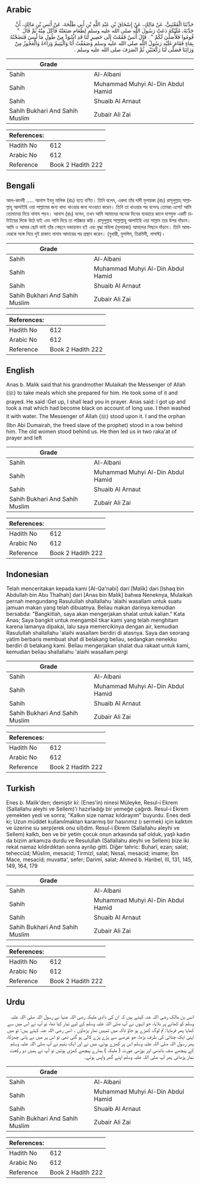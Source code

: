 ## Arabic


<div dir="rtl" lang="ar" style={{fontSize:'larger',backgroundColor:'#f8f9fa',padding:20}}>
حَدَّثَنَا الْقَعْنَبِيُّ، عَنْ مَالِكٍ، عَنْ إِسْحَاقَ بْنِ عَبْدِ اللَّهِ بْنِ أَبِي طَلْحَةَ، عَنْ أَنَسِ بْنِ مَالِكٍ، أَنَّ جَدَّتَهُ، مُلَيْكَةَ دَعَتْ رَسُولَ اللَّهِ صلى الله عليه وسلم لِطَعَامٍ صَنَعَتْهُ فَأَكَلَ مِنْهُ ثُمَّ قَالَ ‏ "‏ قُومُوا فَلأُصَلِّيَ لَكُمْ ‏"‏ ‏.‏ قَالَ أَنَسٌ فَقُمْتُ إِلَى حَصِيرٍ لَنَا قَدِ اسْوَدَّ مِنْ طُولِ مَا لُبِسَ فَنَضَحْتُهُ بِمَاءٍ فَقَامَ عَلَيْهِ رَسُولُ اللَّهِ صلى الله عليه وسلم وَصَفَفْتُ أَنَا وَالْيَتِيمُ وَرَاءَهُ وَالْعَجُوزُ مِنْ وَرَائِنَا فَصَلَّى لَنَا رَكْعَتَيْنِ ثُمَّ انْصَرَفَ صلى الله عليه وسلم ‏.‏
</div>
<div style={{backgroundColor:'#f8f9fa',padding:20, marginBottom: 10}}><table> <thead> <tr> <th>Grade</th> <th></th> </tr> </thead> <tbody> <tr><td>Sahih</td><td>Al-Albani</td></tr><tr><td>Sahih</td><td>Muhammad Muhyi Al-Din Abdul Hamid</td></tr><tr><td>Sahih</td><td>Shuaib Al Arnaut</td></tr><tr><td>Sahih Bukhari And Sahih Muslim</td><td>Zubair Ali Zai</td></tr></tbody></table><table> <thead> <tr> <th>References:</th> <th></th> </tr> </thead> <tbody><tr><td>Hadith No</td><td>612</td></tr><tr><td>Arabic No</td><td>612</td></tr><tr><td>Reference</td><td>Book 2 Hadith 222</td></tr></tbody></table></div>

## Bengali


<div dir="ltr" lang="bn" style={{fontSize:'larger',backgroundColor:'#f8f9fa',padding:20}}>
আল্-কানবী ..... আনাস ইবনু মালিক (রাঃ) হতে বর্ণিত। তিনি বলেন, একদা তাঁর দাদী মুলায়কা (রাঃ) রাসূলুল্লাহ্ সাল্লাল্লাহু আলাইহি ওয়া সাল্লামের জন্য খাদ্য খাওয়ার জন্য দাওয়াত করেন। তিনি তা খাওয়ার পর বলেনঃ তোমরা এসো! আমি তোমাদের নিয়ে নামায পড়ব। আনাস (রাঃ) বলেন, তখন আমি আমাদের অনেক দিনের ব্যবহারে কালে দাগযুক্ত একটি চাটাইয়ের দিকে উঠে যাই এবং পানি দিয়ে তা পরিষ্কার করি। রাসূলুল্লাহ সাল্লাল্লাহু আলাইহি ওয়া সাল্লাম তার উপর দাঁড়ান। আমি ও আমার ছোট ভাই তাঁর পেছনে দন্ডায়মান হই এবং বৃদ্ধা মহিলা (মুলায়কা) আমাদের পিছনে দাঁড়ান। তিনি আমাদেরকে সঙ্গে নিয়ে দুই রাকাত নামায আদায়ের পর প্রস্থান করেন। (বুখারী, মুসলিম, তিরমিযী, নাসাঈ)।
</div>
<div style={{backgroundColor:'#f8f9fa',padding:20, marginBottom: 10}}><table> <thead> <tr> <th>Grade</th> <th></th> </tr> </thead> <tbody> <tr><td>Sahih</td><td>Al-Albani</td></tr><tr><td>Sahih</td><td>Muhammad Muhyi Al-Din Abdul Hamid</td></tr><tr><td>Sahih</td><td>Shuaib Al Arnaut</td></tr><tr><td>Sahih Bukhari And Sahih Muslim</td><td>Zubair Ali Zai</td></tr></tbody></table><table> <thead> <tr> <th>References:</th> <th></th> </tr> </thead> <tbody><tr><td>Hadith No</td><td>612</td></tr><tr><td>Arabic No</td><td>612</td></tr><tr><td>Reference</td><td>Book 2 Hadith 222</td></tr></tbody></table></div>

## English


<div dir="ltr" lang="en" style={{fontSize:'larger',backgroundColor:'#f8f9fa',padding:20}}>
Anas b. Malik said that his grandmother Mulaikah the Messenger of Allah (ﷺ) to take meals which she prepared for him. He took some of it and prayed. He said :Get up, I shall lead you in prayer. Anas said: I got up and took a mat which had become black on account of long use. I then washed it with water. The Messenger of Allah (ﷺ) stood upon it. I and the orphan (Ibn Abi Dumairah, the freed slave of the prophet) stood in a row behind him. The old women stood behind us. He then led us in two raka'at of prayer and left
</div>
<div style={{backgroundColor:'#f8f9fa',padding:20, marginBottom: 10}}><table> <thead> <tr> <th>Grade</th> <th></th> </tr> </thead> <tbody> <tr><td>Sahih</td><td>Al-Albani</td></tr><tr><td>Sahih</td><td>Muhammad Muhyi Al-Din Abdul Hamid</td></tr><tr><td>Sahih</td><td>Shuaib Al Arnaut</td></tr><tr><td>Sahih Bukhari And Sahih Muslim</td><td>Zubair Ali Zai</td></tr></tbody></table><table> <thead> <tr> <th>References:</th> <th></th> </tr> </thead> <tbody><tr><td>Hadith No</td><td>612</td></tr><tr><td>Arabic No</td><td>612</td></tr><tr><td>Reference</td><td>Book 2 Hadith 222</td></tr></tbody></table></div>

## Indonesian


<div dir="ltr" lang="id" style={{fontSize:'larger',backgroundColor:'#f8f9fa',padding:20}}>
Telah menceritakan kepada kami [Al-Qa'nabi] dari [Malik] dari [Ishaq bin Abdullah bin Abu Thalhah] dari [Anas bin Malik] bahwa Neneknya, Mulaikah pernah mengundang Rasulullah shallallahu 'alaihi wasallam untuk suatu jamuan makan yang telah dibuatnya. Beliau makan darinya kemudian bersabda: "Bangkitlah, saya akan mengerjakan shalat untuk kalian." Kata Anas; Saya bangkit untuk mengambil tikar kami yang telah menghitam karena lamanya dipakai, lalu saya memercikinya dengan air, kemudian Rasulullah shallallahu 'alaihi wasallam berdiri di atasnya. Saya dan seorang yatim berbaris membuat shaf di belakang beliau, sedangkan nenekku berdiri di belakang kami. Beliau mengerjakan shalat dua rakaat untuk kami, kemudian beliau shallallahu 'alaihi wasallam pergi
</div>
<div style={{backgroundColor:'#f8f9fa',padding:20, marginBottom: 10}}><table> <thead> <tr> <th>Grade</th> <th></th> </tr> </thead> <tbody> <tr><td>Sahih</td><td>Al-Albani</td></tr><tr><td>Sahih</td><td>Muhammad Muhyi Al-Din Abdul Hamid</td></tr><tr><td>Sahih</td><td>Shuaib Al Arnaut</td></tr><tr><td>Sahih Bukhari And Sahih Muslim</td><td>Zubair Ali Zai</td></tr></tbody></table><table> <thead> <tr> <th>References:</th> <th></th> </tr> </thead> <tbody><tr><td>Hadith No</td><td>612</td></tr><tr><td>Arabic No</td><td>612</td></tr><tr><td>Reference</td><td>Book 2 Hadith 222</td></tr></tbody></table></div>

## Turkish


<div dir="ltr" lang="tr" style={{fontSize:'larger',backgroundColor:'#f8f9fa',padding:20}}>
Enes b. Malik'den; demiştir ki: (Enes'in) ninesi Müleyke, Resul-i Ekrem (Sallallahu aleyhi ve Sellem)'i hazırladığı bir yemeğe çağırdı. Resul-i Ekrem yemekten yedi ve sonra; "Kalkın size namaz kıldırayım" buyurdu. Enes dedi ki; Uzun müddet kullanılmaktan kararmış bir hasırımız (ı sermek) için kalktım ve üzerine su serp(erek onu sil)dim. Resul-i Ekrem (Sallallahu aleyhi ve Sellem) kalktı, ben ve bir yetim çocuk onun arkasında saf olduk, yaşlı kadın da bizim arkamıza durdu ve Resulullah (Sallallahu aleyhi ve Sellem) bize iki rekat namaz kıldırdıktan sonra ayrılıp gitti. Diğer tahric: Buharî, ezan; salat; teheccüd; Müslim, mesacid; Tirmizî, salat; Nesaî, mesacid; imame; İbn Mace, mesacid; muvatta', sefer; Darimî, salat; Ahmed b. Hanbel, III, 131, 145, 149, 164, 179
</div>
<div style={{backgroundColor:'#f8f9fa',padding:20, marginBottom: 10}}><table> <thead> <tr> <th>Grade</th> <th></th> </tr> </thead> <tbody> <tr><td>Sahih</td><td>Al-Albani</td></tr><tr><td>Sahih</td><td>Muhammad Muhyi Al-Din Abdul Hamid</td></tr><tr><td>Sahih</td><td>Shuaib Al Arnaut</td></tr><tr><td>Sahih Bukhari And Sahih Muslim</td><td>Zubair Ali Zai</td></tr></tbody></table><table> <thead> <tr> <th>References:</th> <th></th> </tr> </thead> <tbody><tr><td>Hadith No</td><td>612</td></tr><tr><td>Arabic No</td><td>612</td></tr><tr><td>Reference</td><td>Book 2 Hadith 222</td></tr></tbody></table></div>

## Urdu


<div dir="rtl" lang="ur" style={{fontSize:'larger',backgroundColor:'#f8f9fa',padding:20}}>
انس بن مالک رضی اللہ عنہ کہتے ہیں کہ ان کی دادی ملیکہ رضی اللہ عنہا نے رسول اللہ صلی اللہ علیہ وسلم کو کھانے پر بلایا، جو انہوں نے آپ صلی اللہ علیہ وسلم کے لیے تیار کیا تھا، تو آپ نے اس میں سے کھایا پھر فرمایا: تم لوگ کھڑے ہو جاؤ تاکہ میں تمہیں نماز پڑھاؤں ۔ انس رضی اللہ عنہ کہتے ہیں: تو میں اپنی ایک چٹائی کی طرف بڑھا، جو عرصے سے پڑے پڑے کالی ہو گئی تھی تو اس پر میں نے پانی چھڑکا، پھر رسول اللہ صلی اللہ علیہ وسلم اس پر کھڑے ہوئے، میں نے اور ایک یتیم نے آپ صلی اللہ علیہ وسلم کے پیچھے صف باندھی اور بوڑھی عورت ( ملیکہ ) ہمارے پیچھے کھڑی ہوئیں تو آپ نے ہمیں دو رکعت نماز پڑھائی پھر آپ صلی اللہ علیہ وسلم اپنے گھر واپس ہوئے۔
</div>
<div style={{backgroundColor:'#f8f9fa',padding:20, marginBottom: 10}}><table> <thead> <tr> <th>Grade</th> <th></th> </tr> </thead> <tbody> <tr><td>Sahih</td><td>Al-Albani</td></tr><tr><td>Sahih</td><td>Muhammad Muhyi Al-Din Abdul Hamid</td></tr><tr><td>Sahih</td><td>Shuaib Al Arnaut</td></tr><tr><td>Sahih Bukhari And Sahih Muslim</td><td>Zubair Ali Zai</td></tr></tbody></table><table> <thead> <tr> <th>References:</th> <th></th> </tr> </thead> <tbody><tr><td>Hadith No</td><td>612</td></tr><tr><td>Arabic No</td><td>612</td></tr><tr><td>Reference</td><td>Book 2 Hadith 222</td></tr></tbody></table></div>